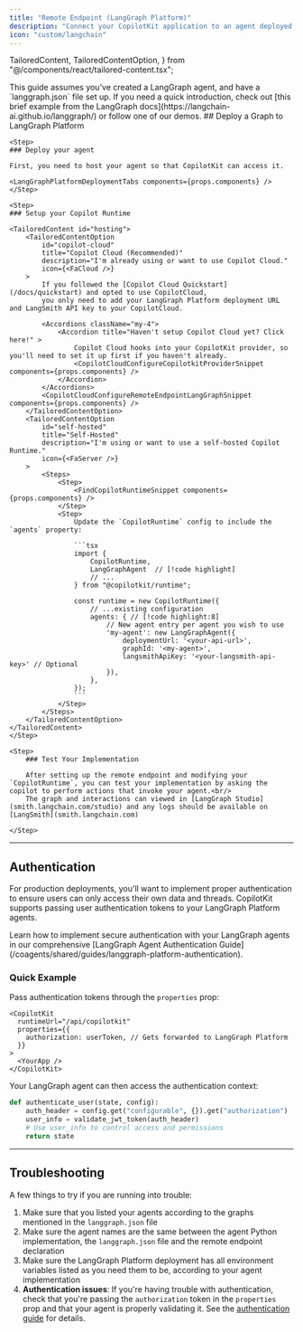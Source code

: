 ```yaml
---
title: "Remote Endpoint (LangGraph Platform)"
description: "Connect your CopilotKit application to an agent deployed on LangGraph Platform."
icon: "custom/langchain"
---
```


  TailoredContent,
  TailoredContentOption,
} from "@/components/react/tailored-content.tsx";

<Callout type="info">
  This guide assumes you've created a LangGraph agent, and have a
  `langgraph.json` file set up. If you need a quick introduction, check out
  [this brief example from the LangGraph
  docs](https://langchain-ai.github.io/langgraph/) or follow one of our demos.
</Callout>
## Deploy a Graph to LangGraph Platform

<Steps>

    <Step>
    ### Deploy your agent

    First, you need to host your agent so that CopilotKit can access it.

    <LangGraphPlatformDeploymentTabs components={props.components} />
    </Step>

    <Step>
    ### Setup your Copilot Runtime

    <TailoredContent id="hosting">
        <TailoredContentOption
            id="copilot-cloud"
            title="Copilot Cloud (Recommended)"
            description="I'm already using or want to use Copilot Cloud."
            icon={<FaCloud />}
        >
            If you followed the [Copilot Cloud Quickstart](/docs/quickstart) and opted to use CopilotCloud,
            you only need to add your LangGraph Platform deployment URL and LangSmith API key to your CopilotCloud.

            <Accordions className="my-4">
                <Accordion title="Haven't setup Copilot Cloud yet? Click here!" >
                    Copilot Cloud hooks into your CopilotKit provider, so you'll need to set it up first if you haven't already.
                    <CopilotCloudConfigureCopilotkitProviderSnippet components={props.components} />
                </Accordion>
            </Accordions>
            <CopilotCloudConfigureRemoteEndpointLangGraphSnippet components={props.components} />
        </TailoredContentOption>
        <TailoredContentOption
            id="self-hosted"
            title="Self-Hosted"
            description="I'm using or want to use a self-hosted Copilot Runtime."
            icon={<FaServer />}
        >
            <Steps>
                <Step>
                    <FindCopilotRuntimeSnippet components={props.components} />
                </Step>
                <Step>
                    Update the `CopilotRuntime` config to include the `agents` property:

                    ```tsx
                    import {
                        CopilotRuntime,
                        LangGraphAgent  // [!code highlight]
                        // ...
                    } from "@copilotkit/runtime";

                    const runtime = new CopilotRuntime({
                        // ...existing configuration
                        agents: { // [!code highlight:8]
                            // New agent entry per agent you wish to use
                            'my-agent': new LangGraphAgent({
                                deploymentUrl: '<your-api-url>',
                                graphId: '<my-agent>',
                                langsmithApiKey: '<your-langsmith-api-key>' // Optional
                            }),
                        },
                    });
                    ```
                </Step>
            </Steps>
        </TailoredContentOption>
    </TailoredContent>
    </Step>

    <Step>
        ### Test Your Implementation

        After setting up the remote endpoint and modifying your `CopilotRuntime`, you can test your implementation by asking the copilot to perform actions that invoke your agent.<br/>
        The graph and interactions can viewed in [LangGraph Studio](smith.langchain.com/studio) and any logs should be available on [LangSmith](smith.langchain.com)

    </Step>

</Steps>

---

## Authentication

For production deployments, you'll want to implement proper authentication to ensure users can only access their own data and threads. CopilotKit supports passing user authentication tokens to your LangGraph Platform agents.

<Callout type="info">
  Learn how to implement secure authentication with your LangGraph agents in our
  comprehensive [LangGraph Agent Authentication
  Guide](/coagents/shared/guides/langgraph-platform-authentication).
</Callout>

### Quick Example

Pass authentication tokens through the `properties` prop:

```tsx
<CopilotKit
  runtimeUrl="/api/copilotkit"
  properties={{
    authorization: userToken, // Gets forwarded to LangGraph Platform
  }}
>
  <YourApp />
</CopilotKit>
```

Your LangGraph agent can then access the authentication context:

```python
def authenticate_user(state, config):
    auth_header = config.get("configurable", {}).get("authorization")
    user_info = validate_jwt_token(auth_header)
    # Use user_info to control access and permissions
    return state
```

---

## Troubleshooting

A few things to try if you are running into trouble:

1. Make sure that you listed your agents according to the graphs mentioned in the `langgraph.json` file
2. Make sure the agent names are the same between the agent Python implementation, the `langgraph.json` file and the remote endpoint declaration
3. Make sure the LangGraph Platform deployment has all environment variables listed as you need them to be, according to your agent implementation
4. **Authentication issues**: If you're having trouble with authentication, check that you're passing the `authorization` token in the `properties` prop and that your agent is properly validating it. See the [authentication guide](/coagents/shared/guides/langgraph-platform-authentication) for details.
